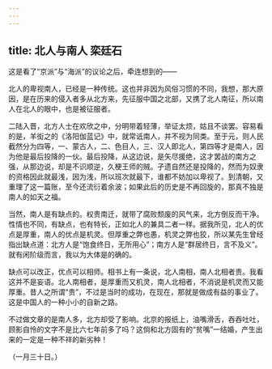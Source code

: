```yaml
---
---
---
```

title: 北人与南人 栾廷石
---



这是看了“京派”与“海派”的议论之后，牵连想到的——

北人的卑视南人，已经是一种传统。这也并非因为风俗习惯的不同，我想，那大原因，是在历来的侵入者多从北方来，先征服中国之北部，又携了北人南征，所以南人在北人的眼中，也是被征服者。

二陆入晋，北方人士在欢欣之中，分明带着轻薄，举证太烦，姑且不谈罢。容易看的是，羊衒之的《洛阳伽蓝记》中，就常诋南人，并不视为同类。至于元，则人民截然分为四等，一、蒙古人，二、色目人，三、汉人即北人，第四等才是南人，因为他是最后投降的一伙。最后投降，从这边说，是矢尽援绝，这才罢战的南方之强，从那边说，却是不识顺逆，久梗王师的贼。孑遗自然还是投降的，然而为奴隶的资格因此就最浅，因为浅，所以班次就最下，谁都不妨加以卑视了。到清朝，又重理了这一篇账，至今还流衍着余波；如果此后的历史是不再回旋的，那真不独是南人的如天之福。

当然，南人是有缺点的。权贵南迁，就带了腐败颓废的风气来，北方倒反而干净。性情也不同，有缺点，也有特长，正如北人的兼具二者一样。据我所见，北人的优点是厚重，南人的优点是机灵。但厚重之弊也愚，机灵之弊也狡，所以某先生曾经指出缺点道：北方人是“饱食终日，无所用心”；南方人是“群居终日，言不及义”。就有闲阶级而言，我以为大体是的确的。

缺点可以改正，优点可以相师。相书上有一条说，北人南相，南人北相者贵。我看这并不是妄语。北人南相者，是厚重而又机灵，南人北相者，不消说是机灵而又能厚重。昔人之所谓“贵”，不过是当时的成功，在现在，那就是做成有益的事业了。这是中国人的一种小小的自新之路。

不过做文章的是南人多，北方却受了影响。北京的报纸上，油嘴滑舌，吞吞吐吐，顾影自怜的文字不是比六七年前多了吗？这倘和北方固有的“贫嘴”一结婚，产生出来的一定是一种不祥的新劣种！

（一月三十日。）